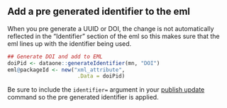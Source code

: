 
## Add a pre generated identifier to the eml

When you pre generate a UUID or DOI, the change is not automatically reflected in the "Identifier" section of the eml so this makes sure that the eml lines up with the identifier being used. 

```r
## Generate DOI and add to EML
doiPid <- dataone::generateIdentifier(mn, "DOI")
eml@packageId <- new("xml_attribute",
                      .Data = doiPid)
```

Be sure to include the `identifier=` argument in your [publish update](#publish-update) command so the pre generated identifier is applied.
